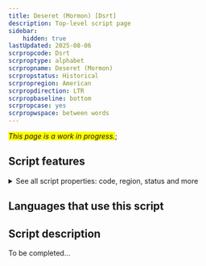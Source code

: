 ```yaml
---
title: Deseret (Mormon) [Dsrt]
description: Top-level script page
sidebar:
    hidden: true
lastUpdated: 2025-08-06
scrpropcode: Dsrt
scrproptype: alphabet
scrpropname: Deseret (Mormon)
scrpropstatus: Historical
scrpropregion: American
scrpropdirection: LTR
scrpropbaseline: bottom
scrpropcase: yes
scrpropwspace: between words
---
```


<span style='background-color:yellow'>_This page is a work in progress._</span>;


## Script features

<details>
<summary> See all script properties: code, region, status and more</summary>
<ScriptInfo />
</details>

## Languages that use this script

<WsList script='Dsrt' wsMax='5' />

## Script description

To be completed...

